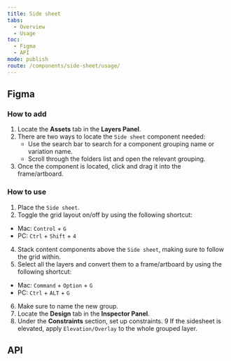 ```yaml
---
title: Side sheet
tabs:
  - Overview
  - Usage
toc:
  - Figma
  - API
mode: publish
route: /components/side-sheet/usage/
---
```



## Figma

### How to add

1. Locate the **Assets** tab in the **Layers Panel**.
2. There are two ways to locate the `Side sheet` component needed:
   - Use the search bar to search for a component grouping name or variation name.
   - Scroll through the folders list and open the relevant grouping.
3. Once the component is located, click and drag it into the frame/artboard.

### How to use

1. Place the `Side sheet`.
2. Toggle the grid layout on/off by using the following shortcut:

- Mac: `Control` + `G`
- PC: `Ctrl` + `Shift` + `4`

4. Stack content components above the `Side sheet`, making sure to follow the grid within.
5. Select all the layers and convert them to a frame/artboard by using the following shortcut:

- Mac: `Command` + `Option` + `G`
- PC: `Ctrl` + `ALT` + `G`

6. Make sure to name the new group.
7. Locate the **Design** tab in the **Inspector Panel**.
8. Under the **Constraints** section, set up constraints.
   9 If the sidesheet is elevated, apply `Elevation/Overlay` to the whole grouped layer.

## API

<PropsTable props={SideSheet.__docgenInfo.props} />
